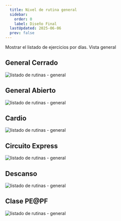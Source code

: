 ```yaml
---
  title: Nivel de rutina general
  sidebar:
    order: 0
    label: Diseño Final
  lastUpdated: 2025-06-06
  prev: false
---
```


Mostrar el listado de ejercicios por días. Vista general

## General Cerrado

![listado de rutinas - general](./assets/final/closed.png)

## General Abierto
![listado de rutinas - general](./assets/final/open_general.png)

## Cardio
![listado de rutinas - general](./assets/final/cardio_open.png)

## Circuito Express
![listado de rutinas - general](./assets/final/express_circuit.png)

## Descanso
![listado de rutinas - general](./assets/final/break.png)

## Clase PE@PF
![listado de rutinas - general](./assets/final/class_peAtpf.png)


